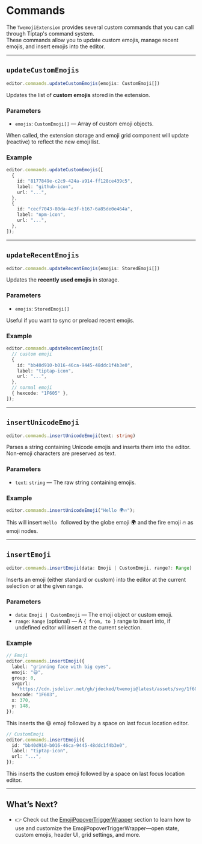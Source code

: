 # Commands

The `TwemojiExtension` provides several custom commands that you can call through Tiptap's command system.  
These commands allow you to update custom emojis, manage recent emojis, and insert emojis into the editor.

---

## `updateCustomEmojis`

```ts
editor.commands.updateCustomEmojis(emojis: CustomEmoji[])
```

Updates the list of **custom emojis** stored in the extension.

### Parameters

- `emojis`: `CustomEmoji[]` — Array of custom emoji objects.

When called, the extension storage and emoji grid component will update (reactive) to reflect the new emoji list.

### Example

```ts
editor.commands.updateCustomEmojis([
  {
    id: "8177849e-c2c9-424a-a914-ff128ce439c5",
    label: "github-icon",
    url: "...",
  },
  {
    id: "cecf7043-80da-4e3f-b167-6a85de0e464a",
    label: "npm-icon",
    url: "...",
  },
]);
```

---

## `updateRecentEmojis`

```ts
editor.commands.updateRecentEmojis(emojis: StoredEmoji[])
```

Updates the **recently used emojis** in storage.

### Parameters

- `emojis`: `StoredEmoji[]`

Useful if you want to sync or preload recent emojis.

### Example

```ts
editor.commands.updateRecentEmojis([
  // custom emoji
  {
    id: "bb40d910-b016-46ca-9445-48ddc1f4b3e0",
    label: "tiptap-icon",
    url: "...",
  },
  // normal emoji
  { hexcode: "1F605" },
]);
```

---

## `insertUnicodeEmoji`

```ts
editor.commands.insertUnicodeEmoji(text: string)
```

Parses a string containing Unicode emojis and inserts them into the editor.  
Non-emoji characters are preserved as text.

### Parameters

- `text`: `string` — The raw string containing emojis.

### Example

```ts
editor.commands.insertUnicodeEmoji("Hello 🌍🔥");
```

This will insert `Hello ` followed by the globe emoji 🌍 and the fire emoji 🔥 as emoji nodes.

---

## `insertEmoji`

```ts
editor.commands.insertEmoji(data: Emoji | CustomEmoji, range?: Range)
```

Inserts an emoji (either standard or custom) into the editor at the current selection or at the given range.

### Parameters

- `data`: `Emoji | CustomEmoji` — The emoji object or custom emoji.
- `range`: `Range` (optional) — A `{ from, to }` range to insert into, if undefined editor will insert at the current selection.

### Example

```ts
// Emoji
editor.commands.insertEmoji({
  label: "grinning face with big eyes",
  emoji: "😃",
  group: 0,
  svgUrl:
    "https://cdn.jsdelivr.net/gh/jdecked/twemoji@latest/assets/svg/1f603.svg",
  hexcode: "1F603",
  x: 370,
  y: 148,
});
```

This inserts the 😃 emoji followed by a space on last focus location editor.

```ts
// CustomEmoji
editor.commands.insertEmoji({
  id: "bb40d910-b016-46ca-9445-48ddc1f4b3e0",
  label: "tiptap-icon",
  url: "...",
});
```

This inserts the custom emoji followed by a space on last focus location editor.

---

<section>

<H2
  iconUrl="https://cdn.jsdelivr.net/gh/jdecked/twemoji@16.0.1/assets/svg/1f680.svg"
  iconAlt="🚀"
>
  What’s Next?
</H2>

- 👉 Check out the [EmojiPopoverTriggerWrapper](/components/emoji-popover-trigger-wrapper) section to learn how to use and customize the EmojiPopoverTriggerWrapper—open state, custom emojis, header UI, grid settings, and more.

</section>
